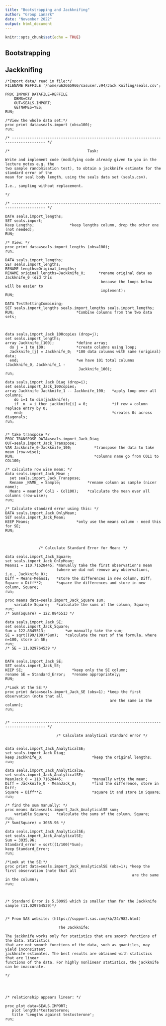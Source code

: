 ```yaml
---
title: "Bootstrapping and Jackknifing"
author: "Group Lanark"
date: "November 2022"
output: html_document
---
```


```r
knitr::opts_chunk$set(echo = TRUE)
```

## Bootstrapping

## Jackknifing

```
/*Import data/ read in file:*/
FILENAME REFFILE '/home/u62665966/sasuser.v94/Jack Knifing/seals.csv';

PROC IMPORT DATAFILE=REFFILE
	DBMS=CSV
	OUT=SEALS.IMPORT;
	GETNAMES=YES;
RUN;

/*View the whole data set:*/
proc print data=seals.import (obs=100);
run;

/* ------------------------------------------------------------------------------------- */

/*                                   Task:

Write and implement code (modifying code already given to you in the lecture notes e.g. the
two sample randomisation test), to obtain a jackknife estimate for the standard error of the 
mean for seal body length, using the seals data set (seals.csv).

I.e., sampling without replacement.

*/

/* ------------------------------------------------------------------------------------- */

DATA seals.import_lengths; 
SET seals.import;
Keep Lengths;                *keep lengths column, drop the other one (not needed);
RUN;

/* View: */
proc print data=seals.import_lengths (obs=100);
run;

DATA seals.import_lengths; 
SET seals.import_lengths;
RENAME lengths=Original_Lengths;
RENAME original_lengths=Jackknife_0;      *rename original data as Jackknife_0 (did this
                                           because the loops below will be easier to 
                                           implement);
RUN;

DATA TestSettingCombining;
SET seals.import_lengths seals.import_lengths seals.import_lengths; 
RUN;                            *Combine columns from the two data sets;



data seals.import_Jack_100copies (drop=j);
set seals.import_lengths;
array Jackknife_[100];          *define array;
  do j = 1 to 100;              *create columns using loop;
  Jackknife_[j] = Jackknife_0;  *100 data columns with same (original) data;
  end;                          *we have 101 total columns (Jackknife_0, Jackknife_1 - 
                                 Jackknife_100);
run;

data seals.import_Jack_Diag (drop=i);
set seals.import_Jack_100copies;
array Jackknife Jackknife_1 -- Jackknife_100;   *apply loop over all columns;
    do i=1 to dim(jackknife);
    if _n_ = i then jackknife[i] = 0;           *if row = column replace entry by 0;
    end;                                        *creates 0s across diagonals;
run;


/* take transpose */
PROC TRANSPOSE DATA=seals.import_Jack_Diag OUT=seals.import_Jack_Transpose;
VAR Jackknife_0-Jackknife_100;          *transpose the data to take mean (row-wise);
RUN;                                    *columns name go from COL1 to COL100;

/* calculate row wise mean: */
data seals.import_Jack_Mean ;
  set seals.import_Jack_Transpose;
  Rename _NAME_ = Sample;            *rename column as sample (nicer name);
  Means = mean(of Col1 - Col100);    *calculate the mean over all columns (row-wise);
run;

/* Calculate standard error using this: */
DATA seals.import_Jack_OnlyMean; 
SET seals.import_Jack_Mean;
KEEP Means;                     *only use the means column - need this for SE;
RUN;



               /* Calculate Standard Error for Mean: */
              
data seals.import_Jack_Square;
set seals.import_Jack_OnlyMean;
Means1 = 110.71628445; *manually take the first observation's mean
                       (where we did not remove any observations, i.e., Jackknife_0);
Diff = Means-Means1;   *store the differences in new column, Diff;
Square = Diff**2;      *square the differences and store in new column, Square;
run;

proc means data=seals.import_Jack_Square sum;
    variable Square;   *calculate the sums of the column, Square;
run;
/* Sum(Square) = 122.8845513 */

data seals.import_Jack_SE;
set seals.import_Jack_Square;
Sum = 122.8845513;         *we manually take the sum;
SE = sqrt((99/100)*Sum);   *calculate the rest of the formula, where n=100, store in SE;
run;
/* SE ~ 11.029764539 */


DATA seals.import_Jack_SE; 
SET seals.import_Jack_SE;
KEEP SE;                      *keep only the SE column;
rename SE = Standard_Error;   *rename appropriately;
RUN;

/*Look at the SE:*/
proc print data=seals.import_Jack_SE (obs=1); *keep the first observation (note that all 
                                               are the same in the column);
run;


/* ------------------------------------------------------------------------------------- */

                       /* Calculate analytical standard error */


data seals.import_Jack_AnalyticalSE;
set seals.import_Jack_Diag;
keep Jackknife_0;                      *keep the original lengths;   
run;

data seals.import_Jack_AnalyticalSE;
set seals.import_Jack_AnalyticalSE;
MeanJack_0 = 110.71628445;             *manually write the mean;
Diff = Jackknife_0 - MeanJack_0;       *find the difference, store in Diff;
Square = Diff**2;                      *square it and store in Square;
run;

/* find the sum manually: */
proc means data=seals.import_Jack_AnalyticalSE sum;
    variable Square;   *calculate the sums of the column, Square;
run;
/* Sum(Square) = 3035.96 */

data seals.import_Jack_AnalyticalSE;
set seals.import_Jack_AnalyticalSE;
Sum = 3035.96; 
Standard_error = sqrt((1/100)*Sum);  
keep Standard_Error;       
run;

/*Look at the SE:*/
proc print data=seals.import_Jack_AnalyticalSE (obs=1); *keep the first observation (note that all 
                                                         are the same in the column);
run;



/* Standard Error is 5.50995 which is smaller than for the Jackknife sample (11.029764539)*/


/* From SAS website: (https://support.sas.com/kb/24/982.html)
 
                        The Jackknife:

The jackknife works only for statistics that are smooth functions of the data. Statistics
that are not smooth functions of the data, such as quantiles, may yield inconsistent 
jackknife estimates. The best results are obtained with statistics that are linear 
functions of the data. For highly nonlinear statistics, the jackknife can be inaccurate.

*/




/* relationship appears linear: */

proc plot data=SEALS.IMPORT;
   plot lengths*testosterone;
   title 'Lengths against testosterone';
run;
```